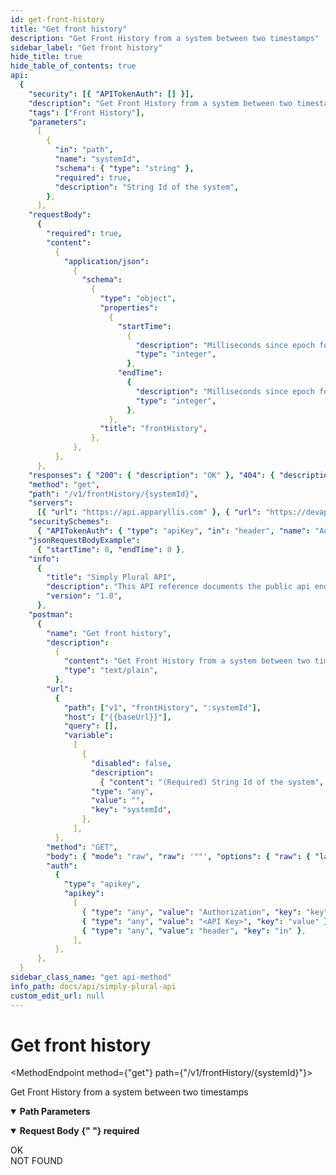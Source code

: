 ```yaml
---
id: get-front-history
title: "Get front history"
description: "Get Front History from a system between two timestamps"
sidebar_label: "Get front history"
hide_title: true
hide_table_of_contents: true
api:
  {
    "security": [{ "APITokenAuth": [] }],
    "description": "Get Front History from a system between two timestamps",
    "tags": ["Front History"],
    "parameters":
      [
        {
          "in": "path",
          "name": "systemId",
          "schema": { "type": "string" },
          "required": true,
          "description": "String Id of the system",
        },
      ],
    "requestBody":
      {
        "required": true,
        "content":
          {
            "application/json":
              {
                "schema":
                  {
                    "type": "object",
                    "properties":
                      {
                        "startTime":
                          {
                            "description": "Milliseconds since epoch for this timestamp/date",
                            "type": "integer",
                          },
                        "endTime":
                          {
                            "description": "Milliseconds since epoch for this timestamp/date",
                            "type": "integer",
                          },
                      },
                    "title": "frontHistory",
                  },
              },
          },
      },
    "responses": { "200": { "description": "OK" }, "404": { "description": "NOT FOUND" } },
    "method": "get",
    "path": "/v1/frontHistory/{systemId}",
    "servers":
      [{ "url": "https://api.apparyllis.com" }, { "url": "https://devapi.apparyllis.com" }],
    "securitySchemes":
      { "APITokenAuth": { "type": "apiKey", "in": "header", "name": "Authorization" } },
    "jsonRequestBodyExample":
      { "startTime": 0, "endTime": 0 },
    "info":
      {
        "title": "Simply Plural API",
        "description": "This API reference documents the public api endpoints. You can see a list of all public endpoints here https://github.com/ApparyllisOrg/SimplyPluralApi/blob/main/src/api/v1/routes.ts",
        "version": "1.0",
      },
    "postman":
      {
        "name": "Get front history",
        "description":
          {
            "content": "Get Front History from a system between two timestamps",
            "type": "text/plain",
          },
        "url":
          {
            "path": ["v1", "frontHistory", ":systemId"],
            "host": ["{{baseUrl}}"],
            "query": [],
            "variable":
              [
                {
                  "disabled": false,
                  "description":
                    { "content": "(Required) String Id of the system", "type": "text/plain" },
                  "type": "any",
                  "value": "",
                  "key": "systemId",
                },
              ],
          },
        "method": "GET",
        "body": { "mode": "raw", "raw": '""', "options": { "raw": { "language": "json" } } },
        "auth":
          {
            "type": "apikey",
            "apikey":
              [
                { "type": "any", "value": "Authorization", "key": "key" },
                { "type": "any", "value": "<API Key>", "key": "value" },
                { "type": "any", "value": "header", "key": "in" },
              ],
          },
      },
  }
sidebar_class_name: "get api-method"
info_path: docs/api/simply-plural-api
custom_edit_url: null
---
```



<h1 className={"openapi__heading"}>Get front history</h1>

<MethodEndpoint method={"get"} path={"/v1/frontHistory/{systemId}"}></MethodEndpoint>

Get Front History from a system between two timestamps

<details
  style={{ marginBottom: "1rem" }}
  className={"openapi-markdown__details"}
  data-collapsed={false}
  open={true}>
  <summary style={{}}>
    <strong>Path Parameters</strong>
  </summary>
  <div>
    <ul>
      <ParamsItem
        className={"paramsItem"}
        param={{
          in: "path",
          name: "systemId",
          schema: { type: "string" },
          required: true,
          description: "String Id of the system",
        }}></ParamsItem>
    </ul>
  </div>
</details>
<MimeTabs className={"openapi-tabs__mime"}>
  <TabItem label={"application/json"} value={"application/json-schema"}>
    <details style={{}} className={"openapi-markdown__details"} data-collapsed={false} open={true}>
      <summary style={{ textAlign: "left" }}>
        <strong>Request Body</strong>
        <strong style={{ fontSize: "var(--ifm-code-font-size)", color: "var(--openapi-required)" }}>
          {" "}
          required
        </strong>
      </summary>
      <div style={{ textAlign: "left", marginLeft: "1rem" }}></div>
      <ul style={{ marginLeft: "1rem" }}>
        <SchemaItem
          collapsible={false}
          name={"startTime"}
          required={false}
          schemaName={"integer"}
          qualifierMessage={undefined}
          schema={{
            description: "Milliseconds since epoch for this timestamp/date",
            type: "integer",
          }}></SchemaItem>
        <SchemaItem
          collapsible={false}
          name={"endTime"}
          required={false}
          schemaName={"integer"}
          qualifierMessage={undefined}
          schema={{
            description: "Milliseconds since epoch for this timestamp/date",
            type: "integer",
          }}></SchemaItem>
      </ul>
    </details>
  </TabItem>
</MimeTabs>
<div>
  <div>
    <ApiTabs>
      <TabItem label={"200"} value={"200"}>
        <div>OK</div>
        <div></div>
      </TabItem>
      <TabItem label={"404"} value={"404"}>
        <div>NOT FOUND</div>
        <div></div>
      </TabItem>
    </ApiTabs>
  </div>
</div>
